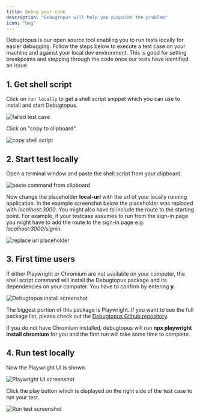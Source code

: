 ```yaml
---
title: Debug your code
description: "Debugtopus will help you pinpoint the problem"
icon: "bug"
---
```


Debugtopus is our open source tool enabling you to run tests locally for easier debugging. Follow the steps below to
execute a test case on your machine and against your local dev environment. This is good for setting breakpoints and
stepping through the code once our tests have identified an issue.

## 1. Get shell script

Click on `run locally` to get a shell script snippet which you can use to install and start Debugtopus.

<Frame caption="Failed test case">
  <img src="images/test-result-failure.png" alt="failed test case" />
</Frame>

Click on "copy to clipboard".

<Frame caption="copy shell script">
  <img src="images/screenshot-run-locally.png" alt="copy shell script" />
</Frame>

## 2. Start test locally

Open a terminal window and paste the shell script from your clipboard.

<Frame caption="paste command from clipboard">
  <img
    src="images/Terminal-run-locally-npx-command-pasted.png"
    alt="paste command from clipboard"
  />
</Frame>

Now change the placeholder **local-url** with the url of your locally running application. In the example screenshot below
the placeholder was replaced with _localhost:3000_. You might also have to include the route to the starting point.
For example, if your testcase assumes to run from the sign-in page you might have to add the route to the sign-in page
e.g. _localhost:3000/signin_.

<Frame caption="replace url placeholder with your local environment url">
  <img
    src="images/Terminal-run-locally-npx-command-url-adjusted.png"
    alt="replace url placeholder"
  />
</Frame>

## 3. First time users

If either Playwright or Chromium are not available on your computer, the shell script command will install
the Debugtopus package and its dependencies on your computer. You have to confirm by entering **y**.

<Frame caption="Install Debugtopus">
  <img
    src="images/Debugtopus-install.png"
    alt="Debugtopus install screenshot"
  />
</Frame>

The biggest portion of this package is Playwright. If you want to see the full package list, please check out
the [Debugtopus Github repository](https://github.com/OctoMind-dev/debugtopus).

If you do not have Chromium installed, debugtopus will run **npx playwright install chromium** for you and the
first run will take some time to complete.

## 4. Run test locally

Now the Playwright UI is shown.

<Frame caption="Playwright UI screenshot">
  <img
    src="images/Trace-viewer-screenshot-082023.png"
    alt="Playwright UI screenshot"
  />
</Frame>

Click the play button which is displayed on the right side of the test case to run your test.

<Frame caption="Run test">
  <img src="images/Playwright-run-testcase.png" alt="Run test screenshot" />
</Frame>
